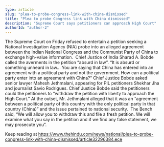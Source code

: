 ```yaml
---
type: article
slug: "plea-to-probe-congress-link-with-china-dismissed"
title: "Plea to probe Congress link with China dismissed"
description: "Supreme Court says petitioners can approach High Court"
authorId: "author-2"
---
```


The Supreme Court on Friday refused to entertain a petition seeking a National Investigation Agency (NIA) probe into an alleged agreement between the Indian National Congress and the Communist Party of China to exchange high-value information. 
Chief Justice of India Sharad A. Bobde called the averments in the petition “absurd in law”.
“It is absurd or something unheard in law... You are saying that China has entered into an agreement with a political party and not the government. How can a political party enter into an agreement with China?” Chief Justice Bobde asked senior lawyer Mahesh Jethmalani, appearing for PIL petitioners Shekhar Jha and journalist Savio Rodrigues.
Chief Justice Bobde said the petitioners could the petitioners to “withdraw the petition with liberty to approach the High Court.” 
At the outset, Mr. Jethmalani alleged that it was an “agreement between a political party of this country with the only political party in that country (China)” and the issue pertained to national security. 
The Bench said, “We will allow you to withdraw this and file a fresh petition. We will examine what you say in the petition and if we find any false statement, we may prosecute you”. 

Keep reading at https://www.thehindu.com/news/national/plea-to-probe-congress-link-with-china-dismissed/article32296384.ece
